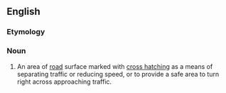 ==English==

===Etymology===
{{compound|en|ghost|island}}

===Noun===
{{en-noun}}

# {{lb|en|British}} An area of [[road]] surface marked with [[crosshatch|cross hatching]] as a means of separating traffic or reducing speed, or to provide a safe area to turn right across approaching traffic.